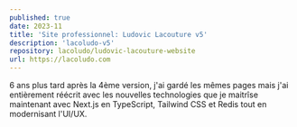 ```yaml
---
published: true
date: 2023-11
title: 'Site professionnel: Ludovic Lacouture v5'
description: 'lacoludo-v5'
repository: lacoludo/ludovic-lacouture-website
url: https://lacoludo.com
---
```


6 ans plus tard après la 4ème version, j'ai gardé les mêmes pages mais j'ai entièrement réécrit avec les nouvelles technologies que je maitrîse maintenant avec Next.js en TypeScript, Tailwind CSS et Redis tout en modernisant l'UI/UX.